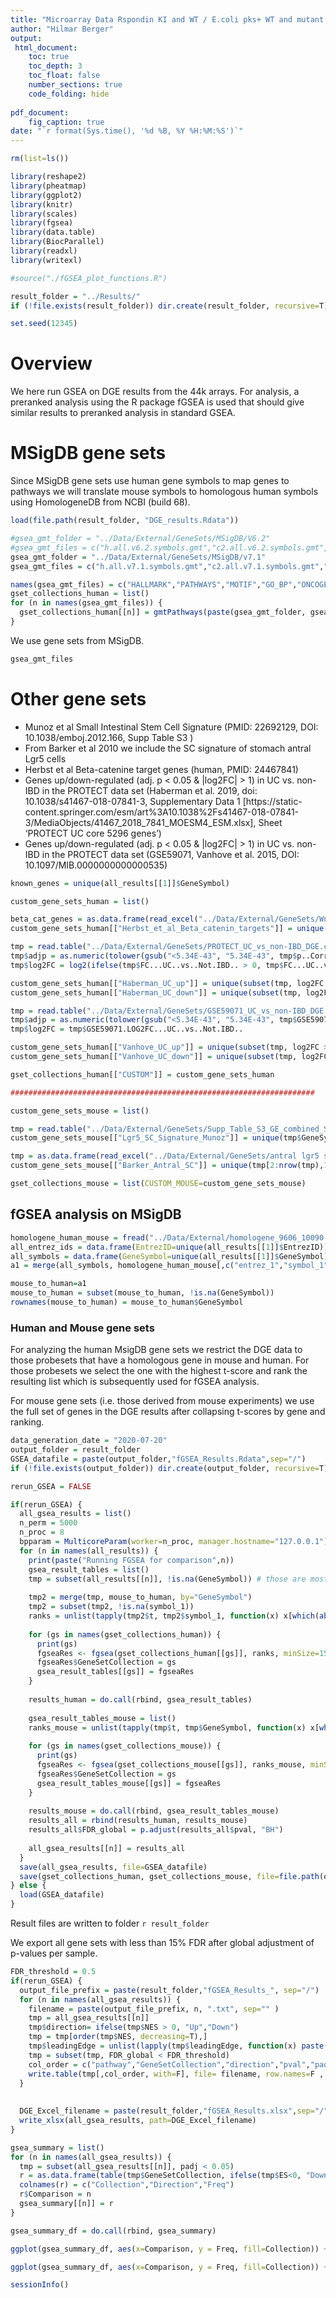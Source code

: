 ```yaml
---
title: "Microarray Data Rspondin KI and WT / E.coli pks+ WT and mutant + DSS - GSEA analysis on DGE results"
author: "Hilmar Berger"
output: 
 html_document:
    toc: true
    toc_depth: 3
    toc_float: false
    number_sections: true
    code_folding: hide
    
pdf_document:
    fig_caption: true
date: "`r format(Sys.time(), '%d %B, %Y %H:%M:%S')`"
---
```


```r
rm(list=ls())

library(reshape2)
library(pheatmap)
library(ggplot2)
library(knitr)
library(scales)
library(fgsea)
library(data.table)
library(BiocParallel)
library(readxl)
library(writexl)

#source("./fGSEA_plot_functions.R")

result_folder = "../Results/"
if (!file.exists(result_folder)) dir.create(result_folder, recursive=T)

set.seed(12345)
```

# Overview

We here run GSEA on DGE results from the 44k arrays. For analysis, a preranked analysis using the R package fGSEA is used that should give similar results to preranked analysis in standard GSEA. 

# MSigDB gene sets

Since MSigDB gene sets use human gene symbols to map genes to pathways we will translate mouse symbols to homologous human symbols using HomologeneDB from NCBI (build 68). 


```r
load(file.path(result_folder, "DGE_results.Rdata"))
```

```r
#gsea_gmt_folder = "../Data/External/GeneSets/MSigDB/V6.2"
#gsea_gmt_files = c("h.all.v6.2.symbols.gmt","c2.all.v6.2.symbols.gmt","c3.all.v6.2.symbols.gmt","c5.bp.v6.2.symbols.gmt","c6.all.v6.2.symbols.gmt","c7.all.v6.2.symbols.gmt")
gsea_gmt_folder = "../Data/External/GeneSets/MSigDB/v7.1"
gsea_gmt_files = c("h.all.v7.1.symbols.gmt","c2.all.v7.1.symbols.gmt","c3.all.v7.1.symbols.gmt","c5.bp.v7.1.symbols.gmt","c6.all.v7.1.symbols.gmt","c7.all.v7.1.symbols.gmt")

names(gsea_gmt_files) = c("HALLMARK","PATHWAYS","MOTIF","GO_BP","ONCOGENIC","IMMUNOLOGIC")
gset_collections_human = list()
for (n in names(gsea_gmt_files)) {
  gset_collections_human[[n]] = gmtPathways(paste(gsea_gmt_folder, gsea_gmt_files[[n]], sep="/") )
}
```

We use gene sets from MSigDB.

```r
gsea_gmt_files
```

# Other gene sets 

  - Munoz et al Small Intestinal Stem Cell Signature (PMID: 22692129, DOI: 10.1038/emboj.2012.166, Supp Table S3 )  
  - From Barker et al 2010 we include the SC signature of stomach antral Lgr5 cells
  - Herbst et al Beta-catenine target genes (human, PMID: 24467841)
  - Genes up/down-regulated (adj. p < 0.05 & |log2FC| > 1) in UC vs. non-IBD in the PROTECT data set (Haberman et al. 2019, doi: 10.1038/s41467-018-07841-3, Supplementary Data 1 [https://static-content.springer.com/esm/art%3A10.1038%2Fs41467-018-07841-3/MediaObjects/41467_2018_7841_MOESM4_ESM.xlsx], Sheet 'PROTECT UC core 5296 genes')
  - Genes up/down-regulated (adj. p < 0.05 & |log2FC| > 1) in UC vs. non-IBD in the PROTECT data set (GSE59071, Vanhove et al. 2015, DOI: 10.1097/MIB.0000000000000535)

  
```r
known_genes = unique(all_results[[1]]$GeneSymbol)

custom_gene_sets_human = list()

beta_cat_genes = as.data.frame(read_excel("../Data/External/GeneSets/Wnt target H2014 list.xls", sheet = 1, col_names = F))
custom_gene_sets_human[["Herbst_et_al_Beta_catenin_targets"]] = unique(beta_cat_genes[, 1])

tmp = read.table("../Data/External/GeneSets/PROTECT_UC_vs_non-IBD_DGE.csv", sep="\t", header=T, stringsAsFactors = F)
tmp$adjp = as.numeric(tolower(gsub("<5.34E-43", "5.34E-43", tmp$p..Corr....UC.vs..Not.IBD.)))
tmp$log2FC = log2(ifelse(tmp$FC...UC..vs..Not.IBD.. > 0, tmp$FC...UC..vs..Not.IBD.., 1/(-tmp$FC...UC..vs..Not.IBD..)))

custom_gene_sets_human[["Haberman_UC_up"]] = unique(subset(tmp, log2FC > 1 & adjp < 0.05)$Gene)
custom_gene_sets_human[["Haberman_UC_down"]] = unique(subset(tmp, log2FC < -1 & adjp < 0.05)$Gene)

tmp = read.table("../Data/External/GeneSets/GSE59071_UC_vs_non-IBD_DGE.txt.csv", sep="\t", header=T, stringsAsFactors = F)
tmp$adjp = as.numeric(tolower(gsub("<5.34E-43", "5.34E-43", tmp$GSE59071.p..Corr....UC.vs..Not.IBD.)))
tmp$log2FC = tmp$GSE59071.LOG2FC...UC..vs..Not.IBD..

custom_gene_sets_human[["Vanhove_UC_up"]] = unique(subset(tmp, log2FC > 1 & adjp < 0.05)$Gene)
custom_gene_sets_human[["Vanhove_UC_down"]] = unique(subset(tmp, log2FC < -1 & adjp < 0.05)$Gene)

gset_collections_human[["CUSTOM"]] = custom_gene_sets_human

####################################################################

custom_gene_sets_mouse = list()

tmp = read.table("../Data/External/GeneSets/Supp_Table_S3_GE_combined_SC_Signature.txt", sep="\t", header=T, stringsAsFactors = F)
custom_gene_sets_mouse[["Lgr5_SC_Signature_Munoz"]] = unique(tmp$GeneSymbol)

tmp = as.data.frame(read_excel("../Data/External/GeneSets/antral lgr5 signature from barker 2010.xls",sheet=1))
custom_gene_sets_mouse[["Barker_Antral_SC"]] = unique(tmp[2:nrow(tmp),1])

gset_collections_mouse = list(CUSTOM_MOUSE=custom_gene_sets_mouse)

```

## fGSEA analysis on MSigDB

```r
homologene_human_mouse = fread("../Data/External/homologene_9606_10090.txt")
all_entrez_ids = data.frame(EntrezID=unique(all_results[[1]]$EntrezID))
all_symbols = data.frame(GeneSymbol=unique(all_results[[1]]$GeneSymbol))
a1 = merge(all_symbols, homologene_human_mouse[,c("entrez_1","symbol_1","symbol_2"), with=F], by.x="GeneSymbol", by.y="symbol_2", all.x=T, sort=F)

mouse_to_human=a1
mouse_to_human = subset(mouse_to_human, !is.na(GeneSymbol))
rownames(mouse_to_human) = mouse_to_human$GeneSymbol

```


### Human and Mouse gene sets

For analyzing the human MsigDB gene sets we restrict the DGE data to those probesets that have a homologous gene in mouse and human. For those probesets we select the one with the highest t-score and rank the resulting list which is subsequently used for fGSEA analysis. 

For mouse gene sets (i.e. those derived from mouse experiments) we use the full set of genes in the DGE results after collapsing t-scores by gene and ranking. 

```r
data_generation_date = "2020-07-20"
output_folder = result_folder
GSEA_datafile = paste(output_folder,"fGSEA_Results.Rdata",sep="/")
if (!file.exists(output_folder)) dir.create(output_folder, recursive=T)

rerun_GSEA = FALSE

if(rerun_GSEA) {
  all_gsea_results = list()
  n_perm = 5000
  n_proc = 8
  bpparam = MulticoreParam(worker=n_proc, manager.hostname="127.0.0.1")
  for (n in names(all_results)) {
    print(paste("Running FGSEA for comparison",n))
    gsea_result_tables = list()
    tmp = subset(all_results[[n]], !is.na(GeneSymbol)) # those are mostly control probes
    
    tmp2 = merge(tmp, mouse_to_human, by="GeneSymbol")
    tmp2 = subset(tmp2, !is.na(symbol_1))
    ranks = unlist(tapply(tmp2$t, tmp2$symbol_1, function(x) x[which(abs(x)==max(abs(x)))] ))
  
    for (gs in names(gset_collections_human)) {
      print(gs)
      fgseaRes <- fgsea(gset_collections_human[[gs]], ranks, minSize=15, maxSize=2000, nperm=n_perm, BPPARAM=bpparam)
      fgseaRes$GeneSetCollection = gs
      gsea_result_tables[[gs]] = fgseaRes
    }
    
    results_human = do.call(rbind, gsea_result_tables)
    
    gsea_result_tables_mouse = list()
    ranks_mouse = unlist(tapply(tmp$t, tmp$GeneSymbol, function(x) x[which(abs(x)==max(abs(x)))] ))
    
    for (gs in names(gset_collections_mouse)) {
      print(gs)
      fgseaRes <- fgsea(gset_collections_mouse[[gs]], ranks_mouse, minSize=15, maxSize=2000, nperm=n_perm, BPPARAM=bpparam)
      fgseaRes$GeneSetCollection = gs
      gsea_result_tables_mouse[[gs]] = fgseaRes
    }
  
    results_mouse = do.call(rbind, gsea_result_tables_mouse)
    results_all = rbind(results_human, results_mouse)
    results_all$FDR_global = p.adjust(results_all$pval, "BH")
    
    all_gsea_results[[n]] = results_all
  }
  save(all_gsea_results, file=GSEA_datafile)
  save(gset_collections_human, gset_collections_mouse, file=file.path(output_folder, "Geneset_collections.Rdata"))
} else {
  load(GSEA_datafile)
}
```

Result files are written to folder `r result_folder`

We export all gene sets with less than 15% FDR after global adjustment of p-values per sample. 

```r
FDR_threshold = 0.5
if(rerun_GSEA) {
  output_file_prefix = paste(result_folder,"fGSEA_Results_", sep="/")
  for (n in names(all_gsea_results)) {
    filename = paste(output_file_prefix, n, ".txt", sep="" )
    tmp = all_gsea_results[[n]]
    tmp$direction= ifelse(tmp$NES > 0, "Up","Down")
    tmp = tmp[order(tmp$NES, decreasing=T),]
    tmp$leadingEdge = unlist(lapply(tmp$leadingEdge, function(x) paste(x, collapse=",")))
    tmp = subset(tmp, FDR_global < FDR_threshold)
    col_order = c("pathway","GeneSetCollection","direction","pval","padj","ES","NES","nMoreExtreme","size","leadingEdge", "FDR_global")
    write.table(tmp[,col_order, with=F], file= filename, row.names=F , sep="\t", dec=".", quote=F, na="")
  }
  
  
  DGE_Excel_filename = paste(result_folder,"fGSEA_Results.xlsx",sep="/")
  write_xlsx(all_gsea_results, path=DGE_Excel_filename)
}
```



```r
gsea_summary = list()
for (n in names(all_gsea_results)) {
  tmp = subset(all_gsea_results[[n]], padj < 0.05)
  r = as.data.frame(table(tmp$GeneSetCollection, ifelse(tmp$ES<0, "Down","Up")))
  colnames(r) = c("Collection","Direction","Freq")
  r$Comparison = n
  gsea_summary[[n]] = r
}

gsea_summary_df = do.call(rbind, gsea_summary)

ggplot(gsea_summary_df, aes(x=Comparison, y = Freq, fill=Collection)) + geom_bar(stat="identity") + theme_grey(base_size = 14) + theme(axis.text.x = element_text(angle = 60, hjust = 1)) + ggtitle("Number of significant (FDR<5%) gene sets per comparison")

ggplot(gsea_summary_df, aes(x=Comparison, y = Freq, fill=Collection)) + geom_bar(stat="identity") + theme_grey(base_size = 14) + theme(axis.text.x = element_text(angle = 60, hjust = 1)) + ggtitle("Number of significant (FDR<5%) gene sets per comparison") + facet_wrap(~Direction)
```


```r
sessionInfo()
```


